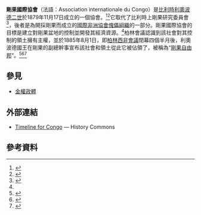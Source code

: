 {{Multiple issues|
{{Request translation|en|}}
{{Rough translation|time=2021-05-14T05:38:53+00:00}}
}}
{{translating|[[:en:International_Association_of_the_Congo|:en:International Association of the Congo]]||tpercent=|time=2020-10-20UTC18:35:02}}
 
{{Infobox country
|native_name = ''Association internationale du Congo''
|conventional_long_name = 剛果國際協會
|common_name = Congo
|linking_name= 國際剛果社會
|era         = 新帝國主義
|status      = Provisional government
|event_start = 
|year_start  = 1879年
|date_start  = 11月17日
|event_end   = 剛果自由邦建立
|year_end    = 1885年
|date_end    = 7月1日
|event1      = 承認旗幟
|date_event1 =  1884年4月10日
|event2      = 承認主權
|date_event2 = 1884年11月8日
|p1          = 國際非洲協會
|flag_p1     = Flag of Congo Free State.svg
|s1          = 剛果自由邦
|flag_s1     = Flag of Congo Free State.svg
|
|image_flag  = Flag of Congo Free State.svg 
|flag        = Flag of the Democratic Republic of the Congo
|image_map   = 
|capital     = [[博馬|博馬]]
|government_type = [[金權政體|金權政體]]
|leader1              = Leopold II of Belgium
|title_leader         = Owner
|representative1      = Maximilien Strauch
|title_representative = Chairman
|deputy1              = Henry Morton Stanley
|title_deputy         = Plenipotentiary
|today                = {{flag|Democratic Republic of Congo}}
}}

'''剛果國際協會'''（法語：Association internationale du Congo）是[[比利時|比利時]][[利奧波德二世|利奧波德二世]]於1879年11月17日成立的一個協會。<ref>{{cite web|url=https://www.britannica.com/topic/Association-Internationale-du-Congo|title=Association Internationale du Congo|website=Encyclopædia Britannica|date=22 March 2007|accessdate=2020-10-20|archive-date=2015-08-04|archive-url=https://web.archive.org/web/20150804065518/https://www.britannica.com/topic/Association-Internationale-du-Congo|dead-url=no}}</ref><ref>{{Cite book|url=https://books.google.com/books?id=PR8jAQAAIAAJ&q=17++1879|title=Memo from Belgium|last=|first=|date=1978|publisher=|isbn=|location=|pages=210|language=en|access-date=2020-10-20|archive-date=2022-05-21|archive-url=https://web.archive.org/web/20220521232138/https://books.google.com/books?id=PR8jAQAAIAAJ&q=17++1879}}</ref>它取代了比利時上剛果研究委員會<ref name="#1">{{Cite book|url=https://books.google.com/books?id=_5EoYIaHk70C&pg=PA63|title=Congo: Democratic Republic - Republic|last=Rorison|first=Sean|date=2012-07-20|publisher=Bradt Travel Guides|isbn=9781841623917|location=|pages=63|language=en|access-date=2020-10-20|archive-date=2022-05-21|archive-url=https://web.archive.org/web/20220521083829/https://books.google.com/books?id=_5EoYIaHk70C&pg=PA63}}</ref>，後者是為開採剛果而成立的[[國際非洲協會|國際非洲協會]][[傀儡組織|傀儡組織]]的一部分。剛果國際協會的目標是建立對剛果盆地的控制並開發其經濟資源。<ref name="#1"/>柏林會議認識到該社會對其控制的領土擁有主權，並於1885年8月1日，即[[柏林西非會議|柏林西非會議]]閉幕四個半月後，利奧波德國王在剛果的副總幹事宣布該社會和領土從此它被佔領了，被稱為“[[剛果自由邦|剛果自由邦]]”。<ref>{{Cite journal|last=Cornelis|first=S.|date=1991|title=Stanley au service de Léopold II: La fondation de l'Etat Indépendant du Congo (1878-1885)|url=|journal=In Cornelis, S. (Ed.), H.M. Stanley: Explorateur Au Service du Roi. Pp. 41-60. Tervuren: Royal Museum for Central Africa.|volume=|pages=53–54|via=}}</ref><ref>{{Cite book|url=https://books.google.com/books?id=u4X1CAAAQBAJ&pg=PA26|title=Legal problems arising from the United Nations military operations in the Congo|last=Simmonds|first=R.|date=2012-12-06|publisher=Springer|isbn=9789401192675|location=|pages=26|language=en|access-date=2020-10-20|archive-date=2022-05-21|archive-url=https://web.archive.org/web/20220521083857/https://books.google.com/books?id=u4X1CAAAQBAJ&pg=PA26}}</ref><ref>{{Cite journal|last=Katzenellenbogen|first=S.|date=1996|title=It didn't happen at Berlin: Politics, economics and ignorance in the setting of Africa's colonial boundaries.|url=|journal=In Nugent, P. And Asiwaju, A. I. (Eds.), African Boundaries: Barriers, Conduits and Opportunities. Pp. 21-34. London: Pinter.|volume=|pages=|via=}}</ref>

==參見==
*[[金權政體|金權政體]]

==外部連結==
*[https://web.archive.org/web/20080306131354/http://www.cooperativeresearch.org//topic.jsp?topic=country_democratic_of_the_congo Timeline for Congo] — History Commons

==參考資料==
{{Reflist|2}}